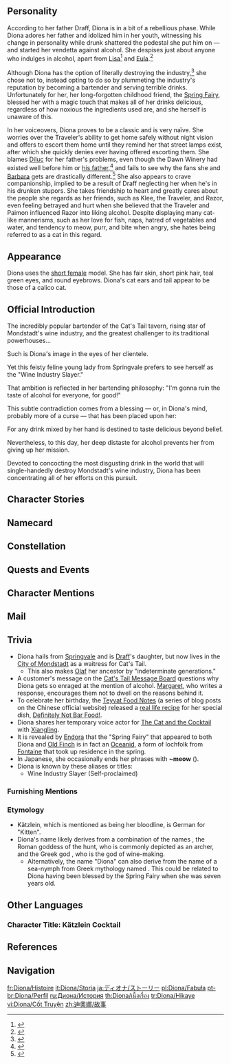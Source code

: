 {{CharacterTabs}}
{{Quote|The incredibly popular bartender of the Cat's Tail tavern, rising star of Mondstadt's wine industry, and the greatest challenger to its traditional powerhouses.<br />A feisty feline young lady from Springvale, any drink mixed by Diona's hand tastes delicious beyond belief.<br />Yet given her extreme distaste for alcohol, is her talent a blessing or a curse?|Description from the Official Website<ref>Official ''Genshin Impact'' Website: [https://genshin.hoyoverse.com/en/character/mondstadt?char=14 Diona]</ref>}}

==Personality==
{{Quote|A young lady who has inherited trace amounts of non-human blood. She is the incredible popular bartender of the Cat's Tail tavern.|In-game character attributes and profile page text}}
According to her father Draff, Diona is in a bit of a rebellious phase. While Diona adores her father and idolized him in her youth, witnessing his change in personality while drunk shattered the pedestal she put him on &mdash; and started her vendetta against alcohol. She despises just about anyone who indulges in alcohol, apart from [[Lisa]]<ref>{{Ref/VO|Diona|About Lisa}}</ref> and [[Eula]].<ref>{{Ref/VO|Eula|About Diona}}</ref>

Although Diona has the option of literally destroying the industry,<ref>{{Ref/VO|Diona|About Klee}}</ref> she chose not to, instead opting to do so by plummeting the industry's reputation by becoming a bartender and serving terrible drinks. Unfortunately for her, her long-forgotten childhood friend, the [[Spring Fairy]], blessed her with a magic touch that makes all of her drinks delicious, regardless of how noxious the ingredients used are, and she herself is unaware of this.

In her voiceovers, Diona proves to be a classic {{w|tsundere}} and is very naïve. She worries over the Traveler's ability to get home safely without night vision and offers to escort them home until they remind her that street lamps exist, after which she quickly denies ever having offered escorting them. She blames [[Diluc]] for her father's problems, even though the Dawn Winery had existed well before him or [[Crepus|his father]],<ref>{{Ref/VO|Diona|About Diluc}}</ref> and fails to see why the fans she and [[Barbara]] gets are drastically different.<ref>{{Ref/VO|Diona|About Barbara}}</ref> She also appears to crave companionship, implied to be a result of Draff neglecting her when he's in his drunken stupors. She takes friendship to heart and greatly cares about the people she regards as her friends, such as Klee, the Traveler, and Razor, even feeling betrayed and hurt when she believed that the Traveler and Paimon influenced Razor into liking alcohol. Despite displaying many cat-like mannerisms, such as her love for fish, naps, hatred of vegetables and water, and tendency to meow, purr, and bite when angry, she hates being referred to as a cat in this regard.

==Appearance==
{{See also|Sugary Brew}}
<!-- Keep appearance section short and concise. Limit to 3-4 sentences. Outfits should be described on the outfit pages. -->
Diona uses the [[:Category:Short Female Characters|short female]] model. She has fair skin, short pink hair, teal green eyes, and round eyebrows. Diona's cat ears and tail appear to be those of a calico cat.

==Official Introduction==
{{Official Introduction
|title=A glass of the Diona Special for you?
|link=https://www.hoyolab.com/article/77944
|character=Diona
}}
{{Quote|I've been bitten by a cat!|Elzer, Dawn Winery's butler, shortly after complimenting}}

The incredibly popular bartender of the Cat's Tail tavern, rising star of Mondstadt's wine industry, and the greatest challenger to its traditional powerhouses...

Such is Diona's image in the eyes of her clientele.

Yet this feisty feline young lady from Springvale prefers to see herself as the "Wine Industry Slayer."

That ambition is reflected in her bartending philosophy: "I'm gonna ruin the taste of alcohol for everyone, for good!"

This subtle contradiction comes from a blessing &mdash; or, in Diona's mind, probably more of a curse &mdash; that has been placed upon her:

For any drink mixed by her hand is destined to taste delicious beyond belief.

Nevertheless, to this day, her deep distaste for alcohol prevents her from giving up her mission.

Devoted to concocting the most disgusting drink in the world that will single-handedly destroy Mondstadt's wine industry, Diona has been concentrating all of her efforts on this pursuit.

==Character Stories==
{{Character Story
|title1        = Character Details
|text1         = <p>Whenever a guest walks into the [[Cat's Tail]], they will immediately glance in the direction of the bar.</p><p>Behind it often stands a girl with mildly-twitching cat ears, cocktail shaker in hand, and an unhappy look on her face.</p><p>This is the mixologist Diona, ascendant star of [[Mondstadt]]'s wine industry, and the greatest challenger to its traditional powerhouses.</p><p>However, she does not make these wonderful cocktails on purpose &mdash; indeed, quite the opposite.</p><p>Her mixing methods can seem a little "inscrutable" to an outsider. To herself, Diona tries nothing less than her hardest to ruin that hateful grog.</p><p>But no matter the drink, it will turn out to be an unimaginably sumptuous brew so long as it passes through her hands.</p><p>This is a "blessing" she has received, though that blessing is a huge headache for her.</p><p>For this mixologist proclaims herself to be the "Wine Industry Slayer," and her final objective is the utter destruction of Mondstadt's entire wine industry.</p>
|mention1      = 

|title2        = Character Story 1
|friendship2   = 2
|text2         = <p>Coming to the Cat's Tail to serve as its bartender was really a prank on Diona's part, the first step in her master plan.</p><p>When patrons came in, they would "enjoy" her look of disgust as they got ready for the "Diona Special"...</p><p>"Hmph. Here, drink this Sea-Salt Lizard, and kiss your life as an alcoholic goodbye..."</p><p>So she would say, thus ruining these boozehounds' appetites.</p><p>And yet...</p><p>"*glug*... *glug*... Wow, I have never had such a wonderful drink! Can I get a refill, miss?"</p><p>"...You want a refill!?"</p><p>To this day, Diona has struggled with her unbroken record of mixing fine drinks. Unable to accept defeat, she has yet to give up on her dream of producing something truly disgusting.</p><p>However, the results are always the same, and the Cat's Tail remains a popular watering hole, with its pleased patrons singing praises unending of her skill.</p><p>All poor Diona can do is puff up her cheeks, tears forming in her eyes as she grumbles:</p><p>"Just you all wait!"</p>
|mention2      = 

|title3        = Character Story 2
|friendship3   = 3
|text3         = <p>Diona's father, [[Draff]], is the best hunter in [[Springvale]].</p><p>With a resolute face, honed hunting techniques, and calm judgment calls, he fully deserves to be the leader of the huntsmen of Springvale, and is an example to them all.</p><p>In Diona's young mind, her father was her shining, perfect idol, the person she wanted to be.</p><p>And that was also why she cried her heart out the day the pedestal she had put her father upon abruptly shattered.</p><p>"When he's drunk, he's like a wild boar rolling about in the mud!" So she said, her eyes ringed red.</p><p>But Diona was not ready to blame this on her father's terrible drinking habits, for how could such a great father have such faults?</p><p>"It's the wine's fault! It bewitches people and makes them stupid!"</p><p>This is the source of Diona's hatred for alcohol, and the beginning of Cat's Tail's turn in fortunes.</p><p>That said, [[Margaret]], the owner of Cat's Tail, had never expected any of this to happen at all. Rather, she had a much simpler reason for hiring Diona.</p><p>"What choice did I have? She's just too cute."</p>
|mention3      = Draff,Margaret

|title4        = Character Story 3
|friendship4   = 4
|text4         = <p>Many patrons believed that Diona's feline ears and tail were part of her uniform as a bartender.</p><p>This persisted until one day, when one particularly plastered fellow tugged her tail out of curiosity... only to find it unexpectedly warm and soft.</p><p>That day, Diona turned the tavern upside-down.</p><p>These feline features are the hallmarks of those with [[Kätzlein]] blood in their veins, and it is an exceedingly rare sight in Mondstadt.</p><p>Other than such aesthetic similarities, Diona and her father Draff also owe their prowess on the hunt to this ancient bloodline.</p><p>Infiltration, archery, climbing, and dodging... Diona required no teacher for such skills.</p><p>"Ah, yes, and she also has a pair of eyes that can see well in the dark."</p><p>"As for weaknesses... She bites when piqued, so please be careful."</p><p>Thus did [[Dr. Edith]] write of Diona in her notes for "Studies Into Bloodlines Strange and Unfamiliar."</p>
|mention4      = Dr. Edith

|title5        = Character Story 4
|friendship5   = 5
|text5         = <p>Diona's appearance did indeed have an impact on Mondstadt's alcohol industry.</p><p>The [[Dawn Winery]]'s long-held monopoly was broken overnight by this unexpected ambush from Cat's Tail, and the man put in charge of the winery's business, [[Elzer]], found this unacceptable.</p><p>A calculating veteran of many industrial battles, Elzer considered poaching this key figure, never realizing that Diona considered the Dawn Winery a sort of "final boss" to be defeated in her quest.</p><p>"This marvelous and bold method of preparation must be the secret of these flavors, yes?"</p><p>Diona simply looked at the white-haired man who had just sat down in front of the bar, rank displeasure in her eyes.</p><p>"Ah. Simply exquisite. I can just feel your incomparable passion and love for wine."</p><p>Diona's hand started to tremble as it held on to her cocktail shaker, and detecting the change at once with his sharp gaze, Elzer understood immediately.</p><p>"If a brilliant bartender as yourself were to grace the Dawn Winery with your cooperation, we shall be able to bring Monsdtadt's alcohol industry to heretofore unseen heights!"</p><p>...When [[Diluc]] questioned Elzer as to the story behind his bandaged hand later, he was uncharacteristically hesitant to say anything.</p><p>"I... I was bitten by a cat."</p>
|mention5      = Elzer,Diluc

|title6        = Character Story 5
|friendship6   = 6
|text6         = <p>There is a legend about a "[[Spring Fairy|spring fairy]]" that circulates in Diona's hometown.</p><p>The fairy once saved a mother and son who had despaired beside a well, filling the barren hole with rushing waters that pooled and formed a spring. The child, deathly ill, was miraculously healed by those spring waters.</p><p>Many people came to catch a glimpse of these blessed waters, and built a settlement around it, and left it not thereafter. Over time, this gave rise to the small town known as Springvale.</p><p>Nowadays, few are left who believe that this is any more than a mere legend, and some even dismiss it as myth-making for tourism's sake.</p><p>Only little Diona believed in the existence of the spring fairy, and on nights when her father was in a deep stuporous sleep, she would speak to the moon reflected in the spring water's surface.</p><p>These were her earnest feelings, innocent and wonderful &mdash; feelings worth answering.</p><p>That was what the spring fairy believed.</p><p>So, Diona would make a curious friend, a companion whom she could bare her feelings to and sometimes assuage her loneliness.</p><p>On the night of Diona's seventh birthday, as the moonlight reflected off the spring and upon her face, she heard the soft voice of the spring fairy.</p><p>"I will bless you, daughter of hunters, for your days ahead, and as a farewell. May your cup always run over with the sweet wine of celebration. May it always be refreshing as springs of ever-melting snow."</p><p>From that day on, the spring fairy would never appear before Diona again, and she left those memories behind, consigning them to her childhood dreams.</p><p>Till today, she has yet to realize that her troublesome constitution has anything at all to do with that dream.</p>
|mention6      = Draff,Spring Fairy

|title7        = Cold Cocktail Shaker
|friendship7   = 4
|text7         = <p>Diona's father Draff is also interested in mixing the occasional drink.</p><p>Diona's tail would wag from side to side of its own accord as she watched her father rocking the shaker back at forth at night.</p><p>But young Diona also found that her father would wind up particularly drunk on such nights, becoming dead to the world before he could even finish her bed-time story.</p><p>Thus, when Draff went out to hunt one day, she hid the shaker, squirreling it away in the deepest place under her bed.</p><p>Unexpectedly, her father didn't bother looking for the lost shaker at all. He simply brought a new one back the very next day.</p><p>When Diona went to Cat's Tail to try out for the role of bartender, Margaret noticed how the cocktail shaker Diona had with her looked wholly unsuited for her style.</p><p>Ever skilled with handicraft, Margaret would give Diona a cocktail shaker equipped with a lovely cat's tail as an induction gift.</p><p>"Now, this suits you far better," Margaret said with a satisfied nod.</p>
|mention7      = Draff

|title8        = Vision
|friendship8   = 6
|text8         = <p>Diona's antipathy towards alcohol is not "hate" per se. Instead, it can be considered a form of "avarice."</p><p>She wishes for her father to always be the man that she admires, and she treasures every moment that she spends with her family, unwilling to "share" her happiness with the wine.</p><p>There was once a storm that lasted for three days, and for those three days, her father, who had been out hunting, did not return.</p><p>The awful weather prevented the search parties sent by the [[Knights of Favonius]] from making much headway, and soon the dread of "loss" began to hang over Diona like a shroud.</p><p>If she could not even stand to "share," how could she bear having something utterly "stolen" from her?</p><p>She burst out the door and into the tempest, and the waters that stood in her path were frozen by some power she did not recognize.</p><p>Using her superlative tracking skills, she found her father under a broken gorge.</p><p>With the help of the other hunters, she returned home with her father, and only once she realized that he would be fine did she finally smile again.</p><p>"Do you... want me to mix you a drink? It'll numb the pain a little..."</p><p>That was probably the first time she ever mixed a drink in a normal fashion.</p><p>"Ooh, it's so refreshing. It's wonderful! Hahaha&mdash;Ouch..."</p><p>Getting to drink a cocktail that his daughter had made was probably a better anesthetic by far than the alcohol itself.</p><p>Still, Diona gaining power over [[Cryo]] did not help reconcile her to wine at all.</p>
|mention8      = Draff
}}

==Namecard==
{{Namecard|Diona: Meow!}}

==Constellation==
{{Constellation Lore|Feles}}

==Quests and Events==
{{Quests and Events}}

==Character Mentions==
{{Character Mentions}}

==Mail==
{{Mails by Category List|Diona Mails|noheader=1}}

==Trivia==
*Diona hails from [[Springvale]] and is [[Draff]]'s daughter, but now lives in the [[City of Mondstadt]] as a waitress for Cat's Tail.
**This also makes [[Olaf]] her ancestor by "indeterminate generations."
*A customer's message on the [[Cat's Tail Message Board]] questions why Diona gets so enraged at the mention of alcohol. [[Margaret]], who writes a response, encourages them not to dwell on the reasons behind it.
*To celebrate her birthday, the [[Teyvat Food Notes]] (a series of blog posts on the Chinese official website) released a [https://ys.mihoyo.com/main/news/detail/13517 real life recipe] for her special dish, [[Definitely Not Bar Food!]].
*Diona shares her temporary voice actor for [[The Cat and the Cocktail]] with [[Xiangling]].
*It is revealed by [[Endora]] that the "Spring Fairy" that appeared to both Diona and [[Old Finch]] is in fact an [[Rhodeia of Loch|Oceanid]], a form of lochfolk from [[Fontaine]] that took up residence in the spring.
*In Japanese, she occasionally ends her phrases with '''~meow''' ({{ja|～ニャン|~nyan}}).
*Diona is known by these aliases or titles:
**Wine Industry Slayer (Self-proclaimed)

===Furnishing Mentions===
{{Character Furnishing Mentions}}

===Etymology===
*Kätzlein, which is mentioned as being her bloodline, is German for "Kitten".
*Diona's name likely derives from a combination of the names {{w|Diana (mythology)|Diana}}, the Roman goddess of the hunt, who is commonly depicted as an archer, and the Greek god {{w|Dionysus}}, who is the god of wine-making.
**Alternatively, the name "Diona" can also derive from the name of a sea-nymph from Greek mythology named {{w|Dione (mythology)|Dione}}. This could be related to Diona having been blessed by the Spring Fairy when she was seven years old.

==Other Languages==
===Character Title: Kätzlein Cocktail===
{{Other Languages
|en      = Kätzlein Cocktail
|zhs     = 猫尾特调
|zhs_rm  = Māowěi Tèdiào
|zht     = 貓尾特調
|zht_rm  = Māowěi Tèdiào
|zh_tl   = Cat's Tail Special Cocktail
|ja      = キャッツテールスペシャル
|ja_rm   = Kyattsu Teeru Supesharu
|ja_tl   = Cat's Tail Special
|ko      = 캐츠라인 칵테일
|ko_rm   = Kaecheurain Kakteil
|ko_tl   = Kätzlein Cocktail
|es      = La Cantinera Felina
|es_tl   = The Feline Bartender
|fr      = Cocktail façon Queue de Chat
|fr_tl   = Cat's Tail-Style Cocktail
|ru      = Кошкин коктейль
|ru_tl   = Cat's Cocktail
|th      = เหมียวน้อยบาร์เทนเดอร์
|th_rm   = Miao Noi Bathendoe
|th_tl   = Little Meow Bartender
|vi      = Đặc Chế Quán Rượu Đuôi Mèo
|vi_tl   = Cat's Tail Pub Special
|de      = Putzige Mischung
|de_tl   = Cute and Peculiar Mix
|id      = Kätzlein Cocktail
|pt      = Coquetel da Cauda do Gato
|pt_tl   = 
|tr      = Kätzlein Kokteyli
|tr_tl   = 
|it      = Barista Kätzlein
|it_tl   = Kätzlein Barista
}}

==References==
{{Reflist|2}}

==Navigation==
{{Character Navbox|link type=lore}}

[[fr:Diona/Histoire]]
[[it:Diona/Storia]]
[[ja:ディオナ/ストーリー]]
[[pl:Diona/Fabuła]]
[[pt-br:Diona/Perfil]]
[[ru:Диона/История]]
[[th:Diona/เนื้อเรื่อง]]
[[tr:Diona/Hikaye]]
[[vi:Diona/Cốt Truyện]]
[[zh:迪奧娜/故事]]